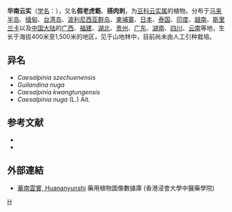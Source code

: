 {{Speciesbox
| genus = Caesalpinia
| species = crista
| authority = Linn.
}}

'''华南云实'''（[[学名|学名]]：{{lang|la|''Caesalpinia crista''}}），又名'''假老虎簕'''、'''搭肉刺'''，为[[豆科|豆科]][[云实属|云实属]]的植物。分布于[[马来半岛|马来半岛]]、[[缅甸|缅甸]]、[[台湾岛|台湾岛]]、[[波利尼西亚群岛|波利尼西亚群岛]]、[[柬埔寨|柬埔寨]]、[[日本|日本]]、[[泰国|泰国]]、[[印度|印度]]、[[越南|越南]]、[[斯里兰卡|斯里兰卡]]以及[[中国大陆|中国大陆]]的[[广西|广西]]、[[福建|福建]]、[[湖北|湖北]]、[[贵州|贵州]]、[[广东|广东]]、[[湖南|湖南]]、[[四川|四川]]、[[云南|云南]]等地，生长于海拔400米至1,500米的地区，见于山地林中，目前尚未由人工引种栽培。

== 异名 ==
* ''Caesalpinia szechuenensis''
* ''Guilandina nuga''
* ''Caesalpinia kwangtungensis''
* ''Caesalpinia nuga'' (L.) Ait.

==参考文献==
{{reflist}}
* {{cite web| url =http://www.bioinfo.cn/db05/KmzwSpecies.php?action=view&id=2828| title =华南云实| work =《中国高等植物数据库全库》| publisher =中国科学院微生物研究所| author =昆明植物研究所| accessdate =2009-02-23| deadurl =yes| archiveurl =https://web.archive.org/web/20160305031915/http://www.bioinfo.cn/db05/KmzwSpecies.php?action=view&id=2828| archivedate =2016-03-05}}
* {{TaiBNET| zh=搭肉刺 | id=203052 | binomial=Caesalpinia crista | authority=L., 1753 | var= | accessdate=2013-01-24}}

==外部連結==
*[http://libproject.hkbu.edu.hk/was40/detail?lang=ch&channelid=1288&searchword=herb_id=D01299 華南雲實, Huananyunshi]{{Wayback|url=http://libproject.hkbu.edu.hk/was40/detail?lang=ch&channelid=1288&searchword=herb_id=D01299 |date=20160304201037 }} 藥用植物圖像數據庫 (香港浸會大學中醫藥學院) {{zh-hant}}{{en}}
{{Taxonbar|from=Q2932877}}

[[Category:云实属|H]]